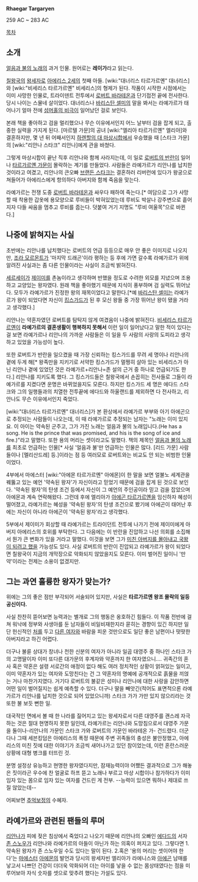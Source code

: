 '''Rhaegar Targaryen'''

259 AC ~ 283 AC

[[목차]]
== 소개 ==
[[얼음과 불의 노래]]의 과거 인물. 원어로는 '''레이가'''라고 읽는다.

[[웨스테로스|칠왕국]]의 [[왕세자]]로 [[아에리스 타르가르옌|아에리스 2세]]의 첫째 아들. [wiki:"대너리스 타르가르옌" 대너리스]와 [wiki:"비세리스 타르가르옌" 비세리스]의 형제가 된다. 작품이 시작한 시점에서는 이미 사망한 인물로, 트라이덴트 전투에서 [[로버트 바라테온]]과 단기접전 끝에 전사한다. 당시 나이는 스물네 살이었다. 대너리스나 [[바리스탄 셀미]]의 말을 봐서는 라예가르가 태어나기 얼마 전에 [[섬머홀의 비극]]이 일어났던 걸로 보인다.

본래 책을 좋아하고 검을 멀리했으나 무슨 이유에서인지 어느 날부터 검을 잡게 되고, 출중한 실력을 가지게 된다. [마르텔 가문]의 공녀 [wiki:"엘리아 타르가르옌" 엘리아]와 결혼하지만, 몇 년 뒤 어째서인지 [[하렌할의 대 마상시합]]에서 우승했을 때 [스타크 가문]의 [wiki:"리안나 스타크" 리안나]에게 관을 바쳤다.

그렇게 마상시합이 끝난 직후 리안나와 함께 사라지는데, 이 일로 [[로버트의 반란]]이 일어나 [[타르가르옌 가문]]이 몰락하는 계기를 만들었다. 사람들은 라예가르가 리안나를 납치한 것이라고 여겼고, 리안나의 큰오빠 [[브랜든 스타크]]는 결혼하러 리버런에 있다가 왕궁으로 쳐들어가 아에리스에게 항의하다 아버지와 함께 죽음을 맞는다.

라예가르는 전쟁 도중 [[로버트 바라테온]]과 싸우다 패하여 죽는다.[* 여담으로 그가 사망할 때 착용한 갑옷에 용모양으로 루비들이 박혀있었는데 루비도 박살나 강주변으로 흩어지자 다들 싸움을 멈추고 루비를 줍는다. 덧붙여 거기 지명도 "루비 여울목"으로 바뀐다.]

== 나중에 밝혀지는 사실 ==
초반에는 리안나를 납치했다는 로버트의 언급 등등으로 매우 안 좋은 이미지로 나오지만, [[조라 모르몬트]]가 '마지막 드래곤'이라 평하는 등 후에 가면 갈수록 라예가르가 위에 알려진 사실과는 좀 다른 인물이라는 사실이 조금씩 밝혀진다.

[[세르세이 라니스터|세르세이]]가 [[제이미 라니스터|제이미]]를 촌놈이라고 생각하며 반했을 정도로 수려한 외모를 지녔으며 조용하고 교양있는 왕자였다. 원래 책을 좋아했기 때문에 지식이 풍부하며 검 실력도 뛰어났다. 모두가 라예가르가 진정한 왕의 재목이었다고 말한다.[*예 [[바리스탄 셀미]]는 라예가르가 왕이 되었다면 자신이 [[킹스가드]]가 된 후 모신 왕들 중 가장 뛰어난 왕이 됐을 거라고 생각했다.]

리안나는 약혼자였던 로버트를 탐탁지 않게 여겼음이 나중에 밝혀진다. [[비세리스 타르가르옌]]이 '''라예가르의 결혼생활이 행복하지 못해서''' 이런 일이 일어났다고 말한 적이 있다는 걸 보면 라예가르나 리안나의 가까운 사람들은 이 일을 두 사람의 사랑의 도피라고 생각하고 있었을 가능성이 높다.

또한 로버트가 반란을 일으켰을 때 가장 신뢰하는 킹스가드를 무려 세 명이나 리안나의 곁에 두게 해[* 왕족만을 지키기로 서약한 킹스가드가 멀쩡히 살아 있는 비세리스가 아닌 리안나 곁에 있었던 것은 라예가르+리안나=존 설의 근거 중 하나로 언급되기도 한다.] 리안나를 지키도록 했다. 그 킹스가드들은 칠왕국에서 손꼽히는 전사들로 그들이 라예가르를 지켰다면 운명은 바뀌었을지도 모른다. 하지만 킹스가드 세 명은 에다드 스타크와 그의 일행들과의 치열한 전투끝에 에다드와 하울랜드를 제외하면 다 전사하고, 리안나도 무슨 이유에서인지 죽었다.

[wiki:"대너리스 타르가르옌" 대너리스]가 본 환상에서 라예가르 부부와 아기 아에곤으로 추정되는 사람들이 나오는데, 이 때 라예가르로 추정되는 남자는 "노래는 이미 있지요. 이 아이는 약속된 군주고, 그가 가진 노래는 얼음과 불의 노래입니다.(He has a song. He is the prince that was promised, and his is the song of ice and fire.)"라고 말했다. 또한 용의 머리는 셋이라고도 말했다. 책의 제목인 [[얼음과 불의 노래]]를 최초로 언급하는 인물[* 사실 '얼음과 불'만 언급하는 인물은 많다. [리드 가문] 사람들이나 [멜리산드레] 등.]이라는 점 등 여러모로 로버트와는 비교도 안 되는 비범한 인물이었다.

4부에서 마에스터 [wiki:"아에몬 타르가르옌" 아에몬]이 한 말을 보면 얼불노 세계관을 꿰뚫고 있는 예언 '약속된 왕자'가 자신이라고 믿었기 때문에 검을 잡게 된 것으로 보인다. '약속된 왕자'의 탄생 조건 등에서 자신이 그 예언의 주인공이라 믿고 검을 잡았으며 아에몬과 계속 연락해왔다. 그런데 후에 엘리아가 [[아에곤 타르가르옌]]을 임신하자 혜성이 떨어졌고, 라예가르는 혜성을 '약속된 왕자'의 탄생 조건으로 봤기에 아에곤이 태어난 후에는 자신이 아니라 아에곤이 '약속된 왕자'라고 생각했다.

5부에서 제이미가 회상할 때 라예가르는 트라이던트 전투에 나가기 전에 제이미에게 아버지 아에리스의 호위를 부탁한다. 그 다음에는 이 반란을 진압하고 나선 의회를 소집해서 뭔가 큰 변화가 있을 거라고 말했다. 이것을 보면 그가 [[아서스 메네실|미친 아버지를 몰아내고 국왕이 되려고 했을]] 가능성도 있다. 사실 로버트의 반란이 진압되고 라예가르가 왕이 되었다면 칠왕국이 지금의 개막장으로 악화되지 않았을지도 모른다. 이미 벌어진 일이니 '만약'이라는 전제는 소용이 없겠지만.

== 그는 과연 훌륭한 왕자가 맞는가? ==
위에는 그의 좋은 점만 부각되어 서술되어 있지만, 사실은 '''타르가르옌 왕조 몰락의 일등공신이다.''' 

사실 찬찬히 뜯어보면 능력과는 별개로 그의 행동은 옹호하긴 힘들다. 이 작품 전반에 걸쳐 워낙에 정부와 사생아를 둔 남자들이 비일비재한지라 묻히는 경향이 있긴 하지만 일단 헌신적인 [[엘리아 타르가르옌|처]]를 두고 [[리안나 스타크|다른 여자]]와 바람을 피운 것만으로도 일단 좋은 남편이나 떳떳한 아버지라고 하긴 어렵다. 

더구나 불륜 상대가 창녀나 천한 신분의 여자가 아니라 일곱 대영주 중 하나인 스타크 가의 고명딸이자 이미 또다른 대가문의 후계자와 약혼까지 한 여자였으니.... 귀족간의 혼사 혹은 약혼은 설령 서로간의 애정이 없다 해도 여러 정치적인 상황이 얽혀있는 일이고, 이미 약혼자가 있는 여자와 도망친다는 건 그 약혼자의 명예에 공개적으로 흙물을 끼얹는 거나 마찬가지였다. 거기다 로버트의 불같은 성미나 리안나에 대한 사랑을 감안하면 어떤 일이 벌어질지는 쉽게 예측할 수 있다. 더구나 딸을 빼앗긴(적어도 표면적으론 라예가르가 리안나를 납치한 것으로 되어 있었으니까) 스타크 가가 가만 있지 않으리라는 것 또한 불 보듯 뻔한 일.

대국적인 면에서 볼 때 한 나라를 짊어지고 있는 왕세자로서 다른 대영주를 괜스레 자극하는 것은 절대 현명하지 못한 일인데, 라예가르는 리안나와 도망침으로서 대영주 가문을 둘이나-리안나의 가문인 스타크 가와 로버트의 가문인 바라테온 가- 건드렸다. 더군다나 그때 세븐킹덤은 아에리스의 폭정 때문에 주변 귀족들의 충성은 불안정했고, 아에리스의 미친 짓에 대한 이야기가 조금씩 새어나가고 있던 참이었는데, 이런 혼란스러운 상황에 대형 병크를 터뜨린 것.

분명 설정상 유능하고 현명한 왕자였다지만, 잠재능력이야 어쨌든 결과적으로 그가 해놓은 짓이라곤 우수에 찬 얼굴로 하프 뜯고 노래나 부르고 마상 시합이나 참가하다가 이미 임자 있는 몸으로 임자 있는 여자를 건드린 게 전부. --능력이 있으면 뭐하나 제대로 쓰질 않았는데--

어찌보면 [[추억보정]]의 수혜자.

== 라예가르와 관련된 팬들의 루머 ==
[[리안나 스타크|리안나]]가 피에 젖은 침상에서 죽었다고 나오기 때문에 리안나의 오빠인 [[에다드 스타크|에다드]]의 서자 [[존 스노우(얼음과 불의 노래)|존 스노우]]가 리안나와 라예가르의 아들이 아닌가 하는 의혹이 퍼지고 있다. 그렇다면 1.약속된 왕자가 존 스노우일 수도 있다는 말이 된다. 2.혹은 '용의 머리는 셋이어야 한다'는 [[마에스터]] [[아에몬 타르가르옌|아에몬]]의 발언과 당시의 왕세자빈 엘리아가 라에니스와 [[아에곤 타르가르옌|아에곤]] 남매를 낳고서 나쁘던 건강이 더더욱 악화되어 더는 아이를 낳을 수 없는 몸상태였다는 점을 미루어보아 자식 숫자를 셋으로 맞추려 했다는 가설도 있다.
